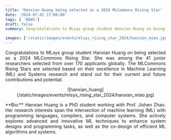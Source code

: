 ```yaml
---
title: 'Hanxian Huang being selected as a 2024 MLCommons Rising Star'
date: '2024-07-01 17:00:00'
tags: [ 'NEWS']
draft: false
summary: Congratulations to MLsys group student Hanxian Huang on being selected as a 2024 MLCommons Rising Star. She was among the 41 junior researchers selected from over 170 applicants globally. The MLCommons Rising Stars are selected based on their excellence in Machine Learning (ML) and Systems research and stand out for their current and future contributions and potential. 

images: ['/static/images/events/mlsys_rising_star_2024/hanxian_miao.jpg']
---
```


<p align="justify">
Congratulations to MLsys group student Hanxian Huang on being selected as a 2024 MLCommons Rising Star. She was among the 41 junior researchers selected from over 170 applicants globally. The MLCommons Rising Stars are selected based on their excellence in Machine Learning (ML) and Systems research and stand out for their current and future contributions and potential. 
</p>

<center>
![hanxian_huang](/static/images/events/mlsys_rising_star_2024/hanxian_miao.jpg)
</center>

<p align="justify">
**Bio:** Hanxian Huang is a PhD student working with Prof. Jishen Zhao. Her research interests span the intersection of machine learning (ML) with programming languages, compilers, and computer systems. She actively explores advanced and innovative ML techniques to enhance system designs and programming tasks, as well as the co-design of efficient ML algorithms and systems. 
</p>